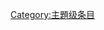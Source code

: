 {{catmore1|[[Wikipedia:科幻专题|Wikipedia:科幻专题]]}}
{{Articles by Quality|topic=科幻|project=科幻|format=toc}}
{{emptycat}}

[[Category:主題级条目|Category:主題级条目]]